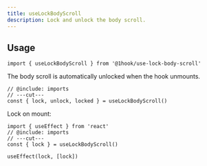 ```yaml
---
title: useLockBodyScroll
description: Lock and unlock the body scroll.
---
```


## Usage

```tsx twoslash include imports
import { useLockBodyScroll } from '@1hook/use-lock-body-scroll'
```

The body scroll is automatically unlocked when the hook unmounts.

```tsx twoslash
// @include: imports
// ---cut---
const { lock, unlock, locked } = useLockBodyScroll()
```

Lock on mount:

```tsx twoslash
import { useEffect } from 'react'
// @include: imports
// ---cut---
const { lock } = useLockBodyScroll()

useEffect(lock, [lock])
```

